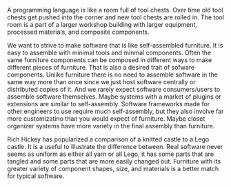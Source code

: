 

A programming language is like a room full of tool chests. Over time old tool chests get pushed into the corner and new tool chests are rolled in. The tool room is a part of a larger workshop building with larger equipment, processed materials, and composite components.

We want to strive to make software that is like self-assembled furniture. It is easy to assemble with minimal tools and minmal components. Often the same furniture components can be composed in different ways to make different pieces of furniture. That is also a desired trait of sofware components. Unlike furniture there is no need to assemble software in the same way more than once since we just host software centrally or distributed copies of it. And we rarely expect software consumers/users to assemble software themselves. Maybe systems with a market of plugins or extensions are similar to self-assembly. Software frameworks made for other engineers to use require much self-assembly, but they also involve far more customizatino than you would expect of furniture. Maybe closet organizer systems have more variety in the final assembly than furniture. 

Rich Hickey has popularized a comparison of a knitted castle to a Lego castle. It is a useful to illustrate the difference between. Real software never seems as uniform as either all yarn or all Lego, it has some parts that are tangled and some parts that are more easily changed out. Furniture with its greater variety of component shapes, size, and materials is a better match for typical software.
